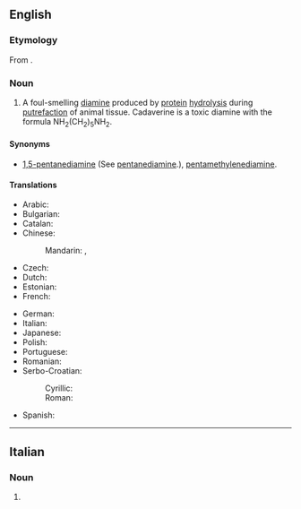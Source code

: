 ==English==
{{wikipedia}}

===Etymology===
From {{etyl|la|en}} {{m|la|cadāver||corpse}} {{suffix|en||ine}}.

===Noun===
{{en-noun|~}}

# A foul-smelling [[diamine]] produced by [[protein]] [[hydrolysis]] during [[putrefaction]] of animal tissue. Cadaverine is a toxic diamine with the formula NH<sub>2</sub>(CH<sub>2</sub>)<sub>5</sub>NH<sub>2</sub>.

====Synonyms====
* [[1,5-pentanediamine]] (See [[pentanediamine]].), [[pentamethylenediamine]].

====Translations====
{{trans-top|foul-smelling diamine}}
* Arabic: {{t|ar|كادافيرين|tr=kadafirin}}
* Bulgarian: {{t|bg|кадаверин|m}}
* Catalan: {{t|ca|cadaverina|f}}
* Chinese:
*: Mandarin: {{t+|cmn|屍胺}}, {{t+|cmn|尸胺|tr=shī'àn}}
* Czech: {{t|cs|kadaverin|m}}
* Dutch: {{t|nl|cadaverine|f}}
* Estonian: {{t|et|kadaveriin}}
* French: {{t+|fr|cadavérine|f}}
{{trans-mid}}
* German: {{t+|de|Cadaverin|n}}
* Italian: {{t+|it|cadaverina|f}}
* Japanese: {{t|ja|カダベリン|tr=kadaberin}}
* Polish: {{t+|pl|kadaweryna|f}}
* Portuguese: {{t|pt|cadaverina|f}}
* Romanian: {{t|ro|cadaverină|f}}
* Serbo-Croatian:
*: Cyrillic: {{t|sh|кадаверин|m}}
*: Roman: {{t|sh|kadaverin|m}}
* Spanish: {{t+|es|cadaverina|f}}
{{trans-bottom}}

----

==Italian==

===Noun===
{{head|it|noun plural form|g=f}}

# {{plural of|cadaverina|lang=it}}